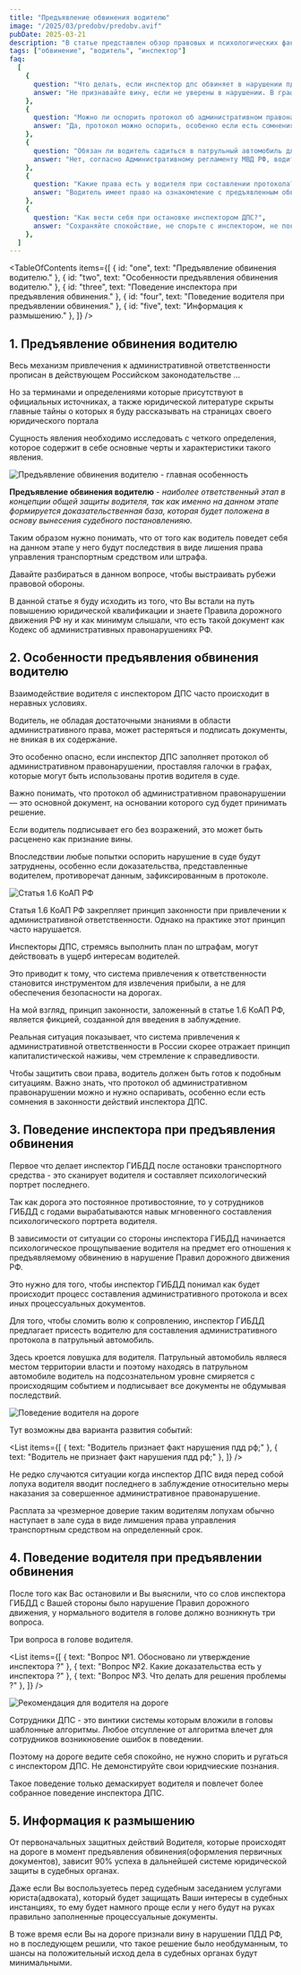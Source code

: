```yaml
---
title: "Предъявление обвинения водителю"
image: "/2025/03/predobv/predobv.avif"
pubDate: 2025-03-21
description: "В статье представлен обзор правовых и психологических факторов предъявления обвинения водителю. Предлагаются практические советы поведения от автоюриста"
tags: ["обвинение", "водитель", "инспектор"]
faq:
  [
    {
      question: "Что делать, если инспектор дпс обвиняет в нарушении пдд рф?",
      answer: "Не признавайте вину, если не уверены в нарушении. В графе объяснений в протоколе укажите: 'ПДД РФ не нарушал'.",
    },
    {
      question: "Можно ли оспорить протокол об административном правонарушении?",
      answer: "Да, протокол можно оспорить, особенно если есть сомнения в законности действий инспектора. Для этого важно собрать доказательства на первоначальном этапе.",
    },
    {
      question: "Обязан ли водитель садиться в патрульный автомобиль для составления протокола?",
      answer: "Нет, согласно Административному регламенту МВД РФ, водитель не обязан садиться в патрульный автомобиль, за исключением случаев административного задержания.",
    },
    {
      question: "Какие права есть у водителя при составлении протокола?",
      answer: "Водитель имеет право на ознакомление с предъявленным обвинением, на дачу своих объяснений, на получение копии протокола.",
    },
    {
      question: "Как вести себя при остановке инспектором ДПС?",
      answer: "Сохраняйте спокойствие, не спорьте с инспектором, не показывайте свою юридическую грамотность. Но в тоже время будьте бдительным и внимательным  водителем.",
    },
  ]
---
```



<TableOfContents
  items={[
    { id: "one", text: "Предъявление обвинения водителю." },
    { id: "two", text: "Особенности предъявления обвинения водителю." },
    { id: "three", text: "Поведение инспектора при предъявления обвинения." },
    { id: "four", text: "Поведение водителя при предъявлении обвинения." },
    { id: "five", text: "Информация к размышению." },
  ]}
/>

<section class="article-section" id="one">

## 1. Предъявление обвинения водителю

Весь механизм привлечения к административной ответственности прописан в действующем Российском законодательстве ...

Но за терминами и определениями которые присутствуют в официальных источниках, а также юридической литературе скрыты главные тайны о которых я буду рассказывать на страницах своего юридического портала

<Zametka text="Предъявление обвинения водителю является первым и наиболее выжным этапом в общей концепции защиты водителя." />

Сущность явления необходимо исследовать с четкого определения, которое содержит в себе основные черты и характеристики такого явления.

<Image
  src="/2025/03/predobv/glav_osob.avif"
  alt="Предъявление обвинения водителю - главная особенность"
  counter={1}
/>

<Alert text="Предъявление обвинения водителю - это процесс утвержения сотрудником ГИБДД, о том что водителем было совершено нарушение Правил дорожного движения РФ как следствие в отношении него должен быть составлен административный протокол." />

**Предъявление обвинения водителю** - _наиболее ответственный этап в концепции общей защиты водителя, так как именно на данном этапе формируется доказательственная база, которая будет положена в основу вынесения судебного постановленияю._

Таким образом нужно понимать, что от того как водитель поведет себя на данном этапе у него будут последствия в виде лишения права управления транспортным средством или штрафа.

Давайте разбираться в данном вопросе, чтобы выстраивать рубежи правовой обороны.

В данной статье я буду исходить из того, что Вы встали на путь повышению юридической квалификации и знаете Правила дорожного движения РФ ну и как минимум слышали, что есть такой документ как Кодекс об административных правонарушениях РФ.

</section>

<section class="article-section" id="two">

## 2. Особенности предъявления обвинения водителю

Взаимодействие водителя с инспектором ДПС часто происходит в неравных условиях.

Водитель, не обладая достаточными знаниями в области административного права, может растеряться и подписать документы, не вникая в их содержание.

Это особенно опасно, если инспектор ДПС заполняет протокол об административном правонарушении, проставляя галочки в графах, которые могут быть использованы против водителя в суде.

Важно понимать, что протокол об административном правонарушении — это основной документ, на основании которого суд будет принимать решение.

Если водитель подписывает его без возражений, это может быть расценено как признание вины.

Впоследствии любые попытки оспорить нарушение в суде будут затруднены, особенно если доказательства, представленные водителем, противоречат данным, зафиксированным в протоколе.

<Zametka text="Существующая система привлечения к административной ответственности, при которой водитель остается без защитника (адвоката), выгодна бюрократической системе. Через штрафы и другие санкции происходит легализованное изъятие денежных средств у населения." />

<Image
  src="/2025/03/predobv/st_koap.avif"
  alt="Статья 1.6 КоАП РФ"
  counter={2}
/>

Статья 1.6 КоАП РФ закрепляет принцип законности при привлечении к административной ответственности. Однако на практике этот принцип часто нарушается.

Инспекторы ДПС, стремясь выполнить план по штрафам, могут действовать в ущерб интересам водителей.

Это приводит к тому, что система привлечения к ответственности становится инструментом для извлечения прибыли, а не для обеспечения безопасности на дорогах.

На мой взгляд, принцип законности, заложенный в статье 1.6 КоАП РФ, является фикцией, созданной для введения в заблуждение.

Реальная ситуация показывает, что система привлечения к административной ответственности в России скорее отражает принцип капиталистической наживы, чем стремление к справедливости.

Чтобы защитить свои права, водитель должен быть готов к подобным ситуациям. Важно знать, что протокол об административном правонарушении можно и нужно оспаривать, особенно если есть сомнения в законности действий инспектора ДПС.

</section>

<section class="article-section" id="thee">

## 3. Поведение инспектора при предъявления обвинения

Первое что делает инспектор ГИБДД после остановки транспортного средства - это сканирует водителя и составляет психологический портрет последнего.

Так как дорога это постоянное противостояние, то у сотрудников ГИБДД с годами вырабатываются навык мгновенного составления психологического портрета водителя.

В зависимости от ситуации со стороны инспектора ГИБДД начинается психологическое прощупываение водителя на предмет его отношения к предъявляемому обвинению в нарушение Правил дорожного движения РФ.

Это нужно для того, чтобы инспектор ГИБДД понимал как будет происходит процесс составления административного протокола и всех иных процессуальных документов.

Для того, чтобы сломить волю к сопровлению, инспектор ГИБДД предлагает присесть водителю для составления административного протокола в патрульный автомобиль.

Здесь кроется ловушка для водителя. Патрульный автомобиль являеся местом территории власти и поэтому находясь в патрульном автомобиле водитель на подсознательном уровне смиряется с происходящим событием и подписывает все документы не обдумывая последствий.

<Image
  src="/2025/03/predobv/pov_vod.avif"
  alt="Поведение водителя на дороге"
  counter={3}
/>

<Zametka
  text="ВАЖНО ЗНАТЬ !!! Административный регламент,
    который является руководством к действию для инспекторов гибдд на дороге не обязывает водителя садиться в патрульную машину и не даёт права инспектору
    требовать от водителя пройти к нему в патрульный авто, кроме административного
    задержания и доставления."
/>

Тут возможны два варианта развития событий:

<List
  items={[
    { text: "Водитель признает факт нарушения пдд рф;" },
    { text: "Водитель не признает факт нарушения пдд рф;" },
  ]}
/>

Не редко случаются ситуации когда инспектор ДПС видя перед собой лопуха водителя
вводит последнего в заблуждение относительно меры наказания за совершенное административное
правонарушение.

Расплата за чрезмерное доверие таким водителям лопухам обычно наступает в зале суда в виде лимшения права управления транспортным средством на определенный срок.

</section>

<section class="article-section" id="four">

## 4. Поведение водителя при предъявлении обвинения

После того как Вас остановили и Вы выяснили, что со слов инспектора ГИБДД с Вашей стороны было нарушение Правил дорожного движения, у нормального водителя в голове должно возникнуть три вопроса.

Три вопроса в голове водителя.

<List
  items={[
    { text: "Вопрос №1. Обосновано ли утверждение инспектора ?" },
    { text: "Вопрос №2. Какие доказательства есть у инспектора ?" },
    { text: "Вопрос №3. Что делать для решения проблемы ?" },
  ]}
/>

<Image
  src="/2025/03/predobv/rec_vod.avif"
  alt="Рекомендация для водителя на дороге"
  counter={4}
/>

<Alert text="Если Вы не уверены в утверждении инспектора ГИБДД относительно нарушения Вами пдд рф или Вы не пониимате до конца как себя вести в возникшей ситуации самый главный совет это - не признавать вину в предъявленном нарушении пдд рф." />

<Zametka text="Для этого в графе объяснения лица привлекаемого к административной отвественности административного протокола необходимо сделать запись - пдд не нарушал." />

Сотрудники ДПС - это винтики системы которым вложили в головы шаблонные алгоритмы. Любое отсупление от алгоритма влечет для сотрудников возникновение ошибок в поведении.

<AvtouristCard />

Поэтому на дороге ведите себя спокойно, не нужно спорить и ругаться с инспектором ДПС. Не демонстируйте свои юридчиеские познания.

Такое поведение только демаскирует водителя и повлечет более собранное поведение инспектора ДПС.

</section>

<section class="article-section" id="five">

## 5. Информация к размышению

От первоначальных защитных действий Водителя, которые происходят на дороге в момент предъявления обвинения(оформления первичных документов), зависит 90% успеха в дальнейшей системе юридической защиты в судебных органах.

Даже если Вы воспользуетесь перед судебным заседанием услугами юриста(адвоката), который будет защищать Ваши интересы в судебных инстанциях, то ему будет намного проще если у него будут на руках правильно заполненные процессуальные документы.

В тоже время если Вы на дороге признали вину в нарушении ПДД РФ, но в последующем решили, что такое решение было необдуманным, то шансы на положительный исход дела в судебных органах будут минимальными.

</section>
